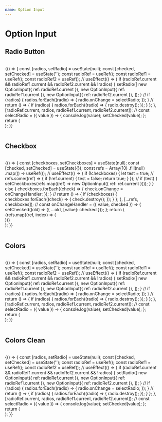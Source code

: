 ```yaml
---
name: Option Input
---
```




# Option Input

## Radio Button

<br />

<Playground>
  {() => {
    const [radios, setRadio] = useState(null);
    const [checked, setChecked] = useState('');
    const radioRef = useRef();
    const radioRef1 = useRef();
    const radioRef2 = useRef();
    //
    useEffect(() => {
      if (radioRef.current && radioRef1.current && radioRef2.current && !radios) {
        setRadio([
          new OptionInput({ ref: radioRef.current }),
          new OptionInput({ ref: radioRef1.current }),
          new OptionInput({ ref: radioRef2.current }),
        ]);
      }
      //
      if (radios) {
        radios.forEach((radio) => {
          radio.onChange = selectRadio;
        });
      }
      //
      return () => {
        if (radios) {
          radios.forEach((radio) => {
            radio.destroy();
          });
        }
      };
    }, [radioRef.current, radios, radioRef1.current, radioRef2.current]);
    //
    const selectRadio = ({ value }) => {
      console.log(value);
      setChecked(value);
    };
    return (
      <div className="tw-flex">
        <div ref={radioRef2} data-type="radio" data-label="vue" data-value="vue" data-checked={checked === 'vue'}></div>
        <div
          ref={radioRef}
          data-type="radio"
          data-label="react"
          data-value="react"
          data-checked={checked === 'react'}
        ></div>
        <div
          ref={radioRef1}
          data-type="radio"
          data-label="svelt"
          data-value="svelt"
          data-checked={checked === 'svelt'}
        ></div>
      </div>
    );
  }}
</Playground>

<br />
<br />

## Checkbox

<br />

<Playground>
  {() => {
    const [checkboxes, setCheckboxes] = useState(null);
    const [checked, setChecked] = useState({});
    const refs = Array(10)
      .fill(null)
      .map(() => useRef());
    //
    useEffect(() => {
      if (!checkboxes) {
        let test = true;
        //
        refs.some((ref) => {
          if (!ref.current) {
            test = false;
            return true;
          }
        });
        //
        if (test) {
          setCheckboxes(refs.map((ref) => new OptionInput({ ref: ref.current })));
        }
      } else {
        checkboxes.forEach((check) => {
          check.onChange = onChangeHandler;
        });
      }
      //
      return () => {
        if (checkboxes) {
          checkboxes.forEach((check) => {
            check.destroy();
          });
        }
      };
    }, [...refs, checkboxes]);
    //
    const onChangeHandler = ({ value, checked }) => {
      setChecked((old) => ({ ...old, [value]: checked }));
    };
    return (
      <div className="tw-flex">
        {refs.map((ref, index) => (
          <div
            key={index}
            ref={ref}
            data-type="checkbox"
            data-label={index < 9 ? `0${index + 1}` : index + 1}
            data-value={index}
            data-checked={checked[index]}
          ></div>
        ))}
      </div>
    );
  }}
</Playground>

<br />
<br />

## Colors

<br />

<Playground>
  {() => {
    const [radios, setRadio] = useState(null);
    const [checked, setChecked] = useState('');
    const radioRef = useRef();
    const radioRef1 = useRef();
    const radioRef2 = useRef();
    //
    useEffect(() => {
      if (radioRef.current && radioRef1.current && radioRef2.current && !radios) {
        setRadio([
          new OptionInput({ ref: radioRef.current }),
          new OptionInput({ ref: radioRef1.current }),
          new OptionInput({ ref: radioRef2.current }),
        ]);
      }
      //
      if (radios) {
        radios.forEach((radio) => {
          radio.onChange = selectRadio;
        });
      }
      //
      return () => {
        if (radios) {
          radios.forEach((radio) => {
            radio.destroy();
          });
        }
      };
    }, [radioRef.current, radios, radioRef1.current, radioRef2.current]);
    //
    const selectRadio = ({ value }) => {
      console.log(value);
      setChecked(value);
    };
    return (
      <div className="tw-flex">
        <div
          ref={radioRef2}
          data-type="radio"
          data-label="vue"
          data-value="vue"
          data-checked={checked === 'vue'}
          data-color="primary"
        ></div>
        <div
          ref={radioRef}
          data-type="radio"
          data-label="react"
          data-value="react"
          data-checked={checked === 'react'}
          data-color="secondary"
        ></div>
        <div
          ref={radioRef1}
          data-type="radio"
          data-label="svelt"
          data-value="svelt"
          data-checked={checked === 'svelt'}
          data-color="error"
        ></div>
      </div>
    );
  }}
</Playground>

<br />
<br />

## Colors Clean

<br />

<Playground>
  {() => {
    const [radios, setRadio] = useState(null);
    const [checked, setChecked] = useState('');
    const radioRef = useRef();
    const radioRef1 = useRef();
    const radioRef2 = useRef();
    //
    useEffect(() => {
      if (radioRef.current && radioRef1.current && radioRef2.current && !radios) {
        setRadio([
          new OptionInput({ ref: radioRef.current }),
          new OptionInput({ ref: radioRef1.current }),
          new OptionInput({ ref: radioRef2.current }),
        ]);
      }
      //
      if (radios) {
        radios.forEach((radio) => {
          radio.onChange = selectRadio;
        });
      }
      //
      return () => {
        if (radios) {
          radios.forEach((radio) => {
            radio.destroy();
          });
        }
      };
    }, [radioRef.current, radios, radioRef1.current, radioRef2.current]);
    //
    const selectRadio = ({ value }) => {
      console.log(value);
      setChecked(value);
    };
    return (
      <div className="tw-flex">
        <div
          ref={radioRef2}
          data-type="radio"
          data-label="vue"
          data-value="vue"
          data-checked={checked === 'vue'}
          data-color="primary"
          data-clean={true}
        ></div>
        <div
          ref={radioRef}
          data-type="radio"
          data-label="react"
          data-value="react"
          data-checked={checked === 'react'}
          data-color="secondary"
          data-clean={true}
        ></div>
        <div
          ref={radioRef1}
          data-type="radio"
          data-label="svelt"
          data-value="svelt"
          data-checked={checked === 'svelt'}
          data-color="error"
          data-clean={true}
        ></div>
      </div>
    );
  }}
</Playground>
